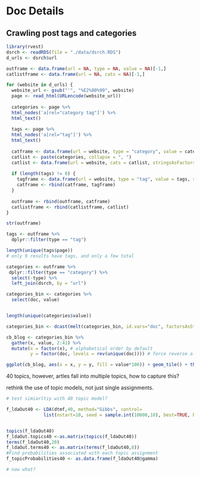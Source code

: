 # Doc Details

## Crawling post tags and categories

```r
library(rvest)
dsrch <- readRDS(file = "./data/dsrch.RDS")
d_urls <- dsrch$url

outframe <- data.frame(url = NA, type = NA, value = NA)[-1,]
catlistframe <- data.frame(url = NA, cats = NA)[-1,]

for (website in d_urls) {
  website_url <- gsub("'", "%E2%80%99", website)
  page <- read_html(URLencode(website_url))
  
  categories <- page %>% 
  html_nodes('a[rel="category tag"]') %>% 
  html_text()
  
  tags <- page %>% 
  html_nodes('a[rel="tag"]') %>% 
  html_text()
  
  catframe <- data.frame(url = website, type = "category", value = categories, stringsAsFactors = FALSE)
  catlist <- paste(categories, collapse = ", ")
  catlist <- data.frame(url = website, cats = catlist, stringsAsFactors = FALSE)
  
  if (length(tags) != 0) {
    tagframe <- data.frame(url = website, type = "tag", value = tags, stringsAsFactors = FALSE)
    catframe <- rbind(catframe, tagframe)
  }
  
  outframe <- rbind(outframe, catframe)
  catlistframe <- rbind(catlistframe, catlist)
}

str(outframe)

tags <- outframe %>% 
  dplyr::filter(type == "tag")

length(unique(tags$page))
# only 9 results have tags, and only a few total

categories <- outframe %>% 
 dplyr::filter(type == "category") %>% 
  select(-type) %>% 
  left_join(dsrch, by = "url")

categories_bin <- categories %>% 
  select(doc, value)


length(unique(categories$value))

categories_bin <- dcast(melt(categories_bin, id.vars="doc", factorsAsStrings=TRUE), doc ~ value, drop=FALSE , fun.aggregate = length, fill = 0)
```


```r
cb_blog <- categories_bin %>% 
  gather(x, value, 2:41) %>% 
  mutate(x = factor(x), # alphabetical order by default
         y = factor(doc, levels = rev(unique(doc)))) # force reverse alphabetical order

ggplot(cb_blog, aes(x = x, y = y, fill = value*100)) + geom_tile() + theme_classic() + guides(fill=F) + scale_fill_gradient(low="white", high="#41cd61") + xlab("Topic") + ylab("Document") + ggtitle("Category Tags") + theme(axis.text.x = element_text(angle =50, hjust = 1))
```

40 topics, however, artles fall into multiple topics, how to capture this?

rethink the use of topic models, not just single assignments.

```r
# test simiarltiy with 40 topic model?

f_ldaOut40 <- LDA(dtmf,40, method="Gibbs", control=
              list(nstart=10, seed = sample.int(10000,10), best=TRUE, burnin = 1000, iter = 2000, thin=500))


topics(f_ldaOut40)
f_ldaOut.topics40 <-as.matrix(topics(f_ldaOut40))
terms(f_ldaOut40,20)
f_ldaOut.terms40 <- as.matrix(terms(f_ldaOut40,8))
#Find probabilities associated with each topic assignment
f_topicProbabilities40 <- as.data.frame(f_ldaOut40@gamma)

# now what?


```



